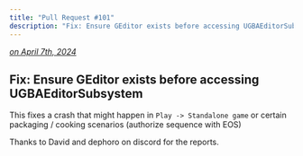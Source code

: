 ```yaml
---
title: "Pull Request #101"
description: "Fix: Ensure GEditor exists before accessing UGBAEditorSubsystem"
---
```



*[on April 7th, 2024](https://github.com/BlueprintAttributes/BlueprintAttributes/pull/101)*

## Fix: Ensure GEditor exists before accessing UGBAEditorSubsystem

This fixes a crash that might happen in `Play -> Standalone game` or certain packaging / cooking scenarios (authorize sequence with EOS)

Thanks to David and dephoro on discord for the reports.

